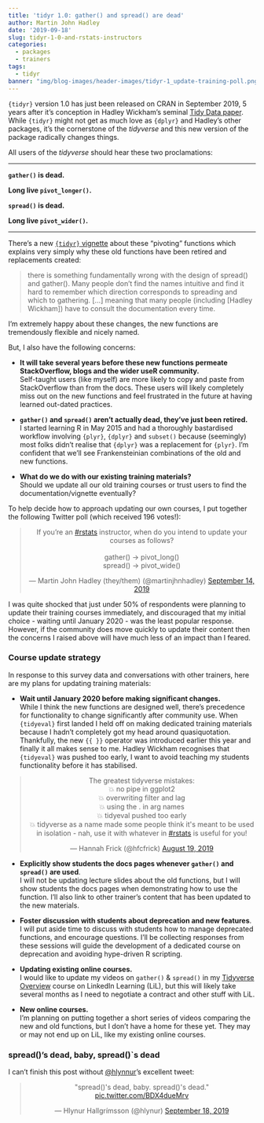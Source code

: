 ```yaml
---
title: 'tidyr 1.0: gather() and spread() are dead'
author: Martin John Hadley
date: '2019-09-18'
slug: tidyr-1-0-and-rstats-instructors
categories:
  - packages
  - trainers
tags:
  - tidyr
banner: "img/blog-images/header-images/tidyr-1_update-training-poll.png"
---
```




`{tidyr}` version 1.0 has just been released on CRAN in September 2019, 5 years after it's conception in Hadley Wickham's seminal [Tidy Data paper](http://doi.org/10.18637/jss.v059.i10). While `{tidyr}` might not get as much love as `{dplyr}` and Hadley's other packages, it's the cornerstone of the *tidyverse* and this new version of the package radically changes things.

All users of the *tidyverse* should hear these two proclamations:
<hr>

<div class="row">

<div class="col-xs-6">

<div class="card">

**`gather()` is dead.**

**Long live `pivot_longer()`.**
</div>

</div>


<div class="col-xs-6">

<div class="card">
**`spread()` is dead.**

**Long live `pivot_wider()`.**
</div>
</div>

</div>
<hr>

There's a new [`{tidyr}` vignette](https://tidyr.tidyverse.org/articles/pivot.html) about these "pivoting" functions which explains very simply why these old functions have been retired and replacements created:

> there is something fundamentally wrong with the design of spread() and gather(). Many people don’t find the names intuitive and find it hard to remember which direction corresponds to spreading and which to gathering. [...] meaning that many people (including [Hadley Wickham]) have to consult the documentation every time.

I'm extremely happy about these changes, the new functions are tremendously flexible and nicely named. 

But, I also have the following concerns:

- **It will take several years before these new functions permeate StackOverflow, blogs and the wider useR community.**<br>
Self-taught users (like myself) are more likely to copy and paste from StackOverflow than from the docs. These users will likely completely miss out on the new functions and feel frustrated in the future at having learned out-dated practices.

- **`gather()` and `spread()` aren't actually dead, they've just been retired.**<br>
I started learning R in May 2015 and had a thoroughly bastardised workflow involving `{plyr}`, `{dplyr}` and `subset()` because (seemingly) most folks didn't realise that `{dplyr}` was a replacement for `{plyr}`. I'm confident that we'll see Frankensteinian combinations of the old and new functions.

- **What do we do with our existing training materials?**<br>
Should we update all our old training courses or trust users to find the documentation/vignette eventually?

To help decide how to approach updating our own courses, I put together the following Twitter poll (which received 196 votes!):

<center>
<blockquote class="twitter-tweet" data-conversation="none"><p lang="en" dir="ltr">If you’re an <a href="https://twitter.com/hashtag/rstats?src=hash&amp;ref_src=twsrc%5Etfw">#rstats</a> instructor, when do you intend to update your courses as follows?<br><br>gather() -&gt; pivot_long()<br>spread() -&gt; pivot_wide()</p>&mdash; Martin John Hadley (they/them) (@martinjhnhadley) <a href="https://twitter.com/martinjhnhadley/status/1172773969528799237?ref_src=twsrc%5Etfw">September 14, 2019</a></blockquote> <script async src="https://platform.twitter.com/widgets.js" charset="utf-8"></script>
</center>

I was quite shocked that just under 50% of respondents were planning to update their training courses immediately, and discouraged that my initial choice - waiting until January 2020 - was the least popular response. However, if the community does move quickly to update their content then the concerns I raised above will have much less of an impact than I feared.

### Course update strategy

In response to this survey data and conversations with other trainers, here are my plans for updating training materials:

- **Wait until January 2020 before making significant changes.**<br>
While I think the new functions are designed well, there's precedence for functionality to change significantly after community use. When `{tidyeval}` first landed I held off on making dedicated training materials because I hadn't completely got my head around quasiquotation. Thankfully, the new `{{ }}` operator was introduced earlier this year and finally it all makes sense to me. Hadley Wickham recognises that `{tidyeval}` was pushed too early, I want to avoid teaching my students functionality before it has stabilised.


<center>
<blockquote class="twitter-tweet" data-conversation="none"><p lang="en" dir="ltr">The greatest tidyverse mistakes:<br>💥 no pipe in ggplot2<br>💥 overwriting filter and lag<br>💥 using the . in arg names<br>💥 tidyeval pushed too early<br>💥 tidyverse as a name made some people think it&#39;s meant to be used in isolation - nah, use it with whatever in <a href="https://twitter.com/hashtag/rstats?src=hash&amp;ref_src=twsrc%5Etfw">#rstats</a> is useful for you!</p>&mdash; Hannah Frick (@hfcfrick) <a href="https://twitter.com/hfcfrick/status/1163519190067793928?ref_src=twsrc%5Etfw">August 19, 2019</a></blockquote> <script async src="https://platform.twitter.com/widgets.js" charset="utf-8"></script>
</center>



- **Explicitly show students the docs pages whenever `gather()` and `spread()` are used**.<br>
I will not be updating lecture slides about the old functions, but I will show students the docs pages when demonstrating how to use the function. I'll also link to other trainer's content that has been updated to the new materials.

- **Foster discussion with students about deprecation and new features**.<br>
I will put aside time to discuss with students how to manage deprecated functions, and encourage questions. I'll be collecting responses from these sessions will guide the development of a dedicated course on deprecation and avoiding hype-driven R scripting.

- **Updating existing online courses.**<br> 
I would like to update my videos on `gather()` & `spread()` in my <a class="affiliate-link" href="https://linkedin-learning.pxf.io/Dmxbn" target="_blank">Tidyverse Overview</a> course on LinkedIn Learning (LiL), but this will likely take several months as I need to negotiate a contract and other stuff with LiL.

- **New online courses.**<br>
I'm planning on putting together a short series of videos comparing the new and old functions, but I don't have a home for these yet. They may or may not end up on LiL, like my existing online courses.

### spread()'s dead, baby, spread()`s dead

I can't finish this post without [\@hlynnur](https://twitter.com/hlynur)'s excellent tweet:

<center>
<blockquote class="twitter-tweet"><p lang="en" dir="ltr">&quot;spread()&#39;s dead, baby. spread()&#39;s dead.&quot; <a href="https://t.co/BDX4dueMrv">pic.twitter.com/BDX4dueMrv</a></p>&mdash; Hlynur Hallgrímsson (@hlynur) <a href="https://twitter.com/hlynur/status/1174316420672491527?ref_src=twsrc%5Etfw">September 18, 2019</a></blockquote> <script async src="https://platform.twitter.com/widgets.js" charset="utf-8"></script>
</center>